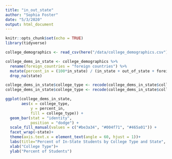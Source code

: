 ```yaml
---
title: "in_out_state"
author: "Sophia Foster"
date: "5/3/2020"
output: html_document
---
```


```r
knitr::opts_chunk$set(echo = TRUE)
library(tidyverse)
```

```r
college_demographics <- read_csv(here("/data/college_demographics.csv"))
```

```r
college_dems_in_state <- college_demographics %>%
  rename(foreign_countries = "foreign countries") %>%
  mutate(percent_in = (100*in_state) / (in_state + out_of_state + foreign_countries + unknown_residence))%>%
  drop_na(state)
```

```r
college_dems_in_state$college_type <- recode(college_dems_in_state$college_type, "Private not-for-profit, 4-year or above" = "Private, 4 Year (+)")
college_dems_in_state$college_type <- recode(college_dems_in_state$college_type, "Private not-for-profit, 4-year or above" = "Private, 4 Year (+)")
```

```r
ggplot(college_dems_in_state, 
       aes(x = college_type, 
           y = percent_in,
           fill = college_type)) + 
  geom_bar(stat = "identity", 
           position = "dodge") +
  scale_fill_manual(values = c("#be3a34", "#004f71", "#465a01")) +
  facet_wrap(~state)+
  theme(axis.text.x = element_text(angle = 60, hjust = 1))+
  labs(title="Percent of In-State Students by College Type and State", fill = "College Type")+
  xlab("College Type")+
  ylab("Percent of Students")

```

